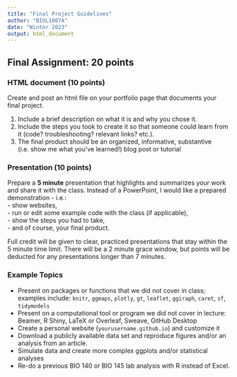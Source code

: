 ```yaml
---
title: "Final Project Guidelines"
author: "BIOL1007A"
date: "Winter 2023"
output: html_document
---
```


## Final Assignment: 20 points

### HTML document (10 points)

Create and post an html file on your portfolio page that documents your final project. 

1. Include a brief description on what it is and why you chose it. 
2. Include the steps you took to create it so that someone could learn from it (code? troubleshooting? relevant links? etc.). 
3. The final product should be an organized, informative, substantive (i.e. show me what you've learned!) blog post or tutorial

### Presentation (10 points)  

Prepare a **5 minute** presentation that highlights and summarizes your work and share it with the class. Instead of a PowerPoint, I would like a prepared demonstration - i.e.:  
- show websites,  
- run or edit some example code with the class (if applicable),  
- show the steps you had to take,  
- and of course, your final product.  

Full credit will be given to clear, practiced presentations that stay within the 5 minute time limit. There will be a 2 minute grace window, but points will be deducted for any presentations longer than 7 minutes.

### Example Topics  

* Present on packages or functions that we did not cover in class; examples include: `knitr`, `ggmaps`, `plotly`, `gt`, `leaflet`, `ggiraph`, `caret`, `sf`, `tidymodels`    
* Present on a computational tool or program we did not cover in lecture: Beamer, R Shiny, LaTeX or Overleaf, Sweave, GitHub Desktop   
* Create a personal website (`yourusername.github.io`) and customize it  
* Download a publicly available data set and reproduce figures and/or an analysis from an article.   
* Simulate data and create more complex ggplots and/or statistical analyses   
* Re-do a previous BIO 140 or BIO 145 lab analysis with R instead of Excel.  



